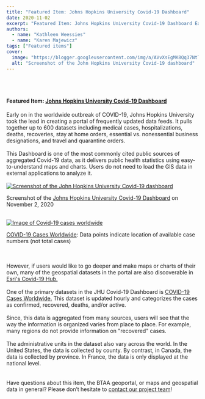 ```yaml
---
title: "Featured Item: Johns Hopkins University Covid-19 Dashboard"
date: 2020-11-02
excerpt: "Featured Item: Johns Hopkins University Covid-19 Dashboard Early on in the worldwide outbreak of COVID-19, Johns Hopkins University took the lead in creating a portal of frequently updated data feeds."
authors:
  - name: "Kathleen Weessies"
  - name: "Karen Majewicz"
tags: ["Featured items"]
cover:
  image: "https://blogger.googleusercontent.com/img/a/AVvXsEgMK8Qq37NtTu9RNI_YZ7LwSctPDeHxzNj1tM32csaWRdKXecn__5gSTZcQr1aYhLKxtRTdZOf4EVU-D6xSi6ODHMrOdM3f6YiMAZ9qmVSvdUnEhRcy8UyWfbRXCkF-eJxnBZNwyShpwVDgY_qOVFbBdASWPqy9AF_JD4xd1ix8knSY2iQ52tEOmBhGtw=w1060-h544"
  alt: "Screenshot of the John Hopkins University Covid-19 dashboard"
---
```


<br/><br/>

#### Featured Item: [Johns Hopkins University Covid-19 Dashboard](https://www.google.com/url?q=https%3A%2F%2Fcoronavirus.jhu.edu%2Fmap.html&amp;sa=D&amp;sntz=1&amp;usg=AFQjCNGVv3ac9jvixyxUNL2XVB_UB6ebOg)

Early on in the worldwide outbreak of COVID-19, Johns Hopkins University took the lead in creating a portal of frequently updated data feeds. It pulls together up to 600 datasets including medical cases, hospitalizations, deaths, recoveries, stay at home orders, essential vs. nonessential business designations, and travel and quarantine orders.<br/><br/>This Dashboard is one of the most commonly cited public sources of aggregated Covid-19 data, as it delivers public health statistics using easy-to-understand maps and charts. Users do not need to load the GIS data in external applications to analyze it. <br/><br/><a href="https://blogger.googleusercontent.com/img/a/AVvXsEgMK8Qq37NtTu9RNI_YZ7LwSctPDeHxzNj1tM32csaWRdKXecn__5gSTZcQr1aYhLKxtRTdZOf4EVU-D6xSi6ODHMrOdM3f6YiMAZ9qmVSvdUnEhRcy8UyWfbRXCkF-eJxnBZNwyShpwVDgY_qOVFbBdASWPqy9AF_JD4xd1ix8knSY2iQ52tEOmBhGtw=s1280"><img alt="Screenshot of the John Hopkins University Covid-19 dashboard" src="https://blogger.googleusercontent.com/img/a/AVvXsEgMK8Qq37NtTu9RNI_YZ7LwSctPDeHxzNj1tM32csaWRdKXecn__5gSTZcQr1aYhLKxtRTdZOf4EVU-D6xSi6ODHMrOdM3f6YiMAZ9qmVSvdUnEhRcy8UyWfbRXCkF-eJxnBZNwyShpwVDgY_qOVFbBdASWPqy9AF_JD4xd1ix8knSY2iQ52tEOmBhGtw=w1060-h544"/></a><br/>

Screenshot of the [Johns Hopkins University Covid-19 Dashboard](https://www.google.com/url?q=https%3A%2F%2Fcoronavirus.jhu.edu%2Fmap.html&amp;sa=D&amp;sntz=1&amp;usg=AFQjCNGVv3ac9jvixyxUNL2XVB_UB6ebOg) on November 2, 2020

<br/><a href="https://blogger.googleusercontent.com/img/a/AVvXsEiggp-q5gJej8pm_012tzEODnQgpCtvbMHhSErnAMfs3Hm4RnnCG99ztTaIxeW3kkJyIkyrC9UFJcS4brpmiWJN9NHzshfL8gr447WZjst_aSkHQvp6ZN0v4YCVc3txtq0G3Ev0DZF-2PvKbd3T9O9ro-S-HhgMw5JorAqGbQBax-9QPvTTsMBXHPDuag=s1077"><img alt="Image of Covid-19 cases worldwide" src="https://blogger.googleusercontent.com/img/a/AVvXsEiggp-q5gJej8pm_012tzEODnQgpCtvbMHhSErnAMfs3Hm4RnnCG99ztTaIxeW3kkJyIkyrC9UFJcS4brpmiWJN9NHzshfL8gr447WZjst_aSkHQvp6ZN0v4YCVc3txtq0G3Ev0DZF-2PvKbd3T9O9ro-S-HhgMw5JorAqGbQBax-9QPvTTsMBXHPDuag=w1060-h617"/></a><br/>

[COVID-19 Cases Worldwide](https://www.google.com/url?q=https%3A%2F%2Fgeo.btaa.org%2Fcatalog%2F1cb306b5331945548745a5ccd290188e_1&amp;sa=D&amp;sntz=1&amp;usg=AFQjCNFcowCuofWtLdEcIpqus-Kz4bnSBA): Data points indicate location of available case numbers (not total cases)

<br/><br/>However, if users would like to go deeper and make maps or charts of their own, many of the geospatial datasets in the portal are also discoverable in [Esri's Covid-19 Hub.](https://www.google.com/url?q=https%3A%2F%2Fgeo.btaa.org%2Fcatalog%2F99-1000&amp;sa=D&amp;sntz=1&amp;usg=AFQjCNGDiz3UhhhZA1DqOKLYT-F8NdfcWA)<br/><br/>One of the primary datasets in the JHU Covid-19 Dashboard is [COVID-19 Cases Worldwide.](https://www.google.com/url?q=https%3A%2F%2Fgeo.btaa.org%2Fcatalog%2F1cb306b5331945548745a5ccd290188e_1&amp;sa=D&amp;sntz=1&amp;usg=AFQjCNFcowCuofWtLdEcIpqus-Kz4bnSBA) This dataset is updated hourly and categorizes the cases as confirmed, recovered, deaths, and/or active. <br/><br/>Since, this data is aggregated from many sources, users will see that the way the information is organized varies from place to place. For example, many regions do not provide information on "recovered" cases. <br/><br/>The administrative units in the dataset also vary across the world. In the United States, the data is collected by county. By contrast, in Canada, the data is collected by province. In France, the data is only displayed at the national level.<br/><br/><br/>Have questions about this item, the BTAA geoportal, or maps and geospatial data in general? Please don’t hesitate to [contact our project team](https://www.google.com/url?q=https%3A%2F%2Fgeo.btaa.org%2Ffeedback&amp;sa=D&amp;sntz=1&amp;usg=AFQjCNERNbgXrpg6xAqzLip9xfSU2ZAfUQ)!

